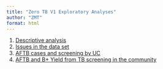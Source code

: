 ```yaml
---
title: "Zero TB V1 Exploratory Analyses"
author: "ZMT"
format: html
---
```


1.  [Descriptive analysis](./analyses/descriptive_analysis.html)
2.  [Issues in the data set](https://docs.google.com/document/d/1hm2-TluNptFI9JU2xOPdfyydH73kID42BwE42JAYUeE/edit?usp=sharing)
3. [AFTB cases and screening by UC](./analyses/karachi_maps.html)
3. [AFTB and B+ Yield from TB screening in the community](./analyses/acf_community_maps.html)
